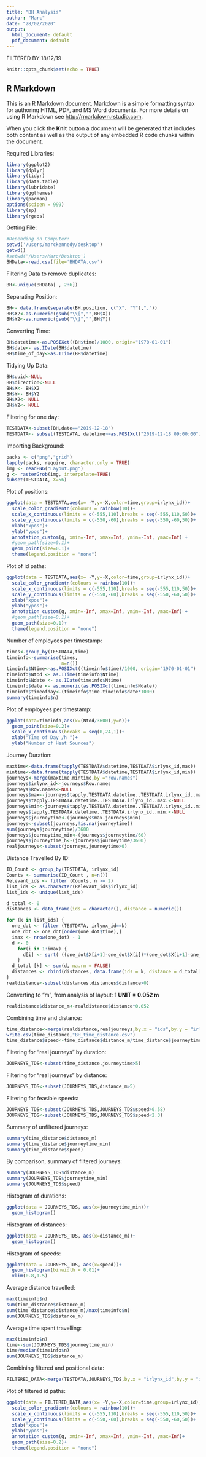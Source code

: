 ```yaml
---
title: "BH Analysis"
author: "Marc"
date: "28/02/2020"
output:
  html_document: default
  pdf_document: default
---
```


FILTERED BY 18/12/19

```r
knitr::opts_chunk$set(echo = TRUE)
```

## R Markdown

This is an R Markdown document. Markdown is a simple formatting syntax for authoring HTML, PDF, and MS Word documents. For more details on using R Markdown see <http://rmarkdown.rstudio.com>.

When you click the **Knit** button a document will be generated that includes both content as well as the output of any embedded R code chunks within the document.

Required Libraries:
```r
library(ggplot2)
library(dplyr)
library(tidyr)
library(data.table)
library(lubridate)
library(ggthemes)
library(pacman)
options(scipen = 999)
library(sp)
library(rgeos)
```

Getting File:
```r
#Depending on Computer:
setwd('/users/marckennedy/desktop')
getwd()
#setwd('/Users/Marc/Desktop')
BHData<-read.csv(file='BHDATA.csv')
```

Filtering Data to remove duplicates:
```r
BH<-unique(BHData[ , 2:6])
```

Separating Position:
```r
BH<- data.frame(separate(BH,position, c("X", "Y"),","))
BH$X2<-as.numeric(gsub("\\[","",BH$X))
BH$Y2<-as.numeric(gsub("\\]","",BH$Y))
```

Converting Time:
```r
BH$datetime<-as.POSIXct((BH$time)/1000, origin="1970-01-01")
BH$date<- as.IDate(BH$datetime)
BH$time_of_day<-as.ITime(BH$datetime)
```

Tidying Up Data:
```r
BH$uuid<-NULL
BH$direction<-NULL
BH$X<- BH$X2
BH$Y<- BH$Y2
BH$X2<- NULL
BH$Y2<- NULL
```

Filtering for one day:
```r
TESTDATA<-subset(BH,date=="2019-12-18")
TESTDATA<- subset(TESTDATA, datetime>=as.POSIXct("2019-12-18 09:00:00") & datetime<=as.POSIXct("2019-12-18 17:00:00"))
```

Importing Background:
```r
packs <- c("png","grid")
lapply(packs, require, character.only = TRUE) 
img <- readPNG("Layout.png") 
g <- rasterGrob(img, interpolate=TRUE) 
subset(TESTDATA, X=56)
```

Plot of positions:
```r
ggplot(data = TESTDATA,aes(x= -Y,y=-X,color=time,group=irlynx_id))+
  scale_color_gradientn(colours = rainbow(10))+
  scale_x_continuous(limits = c(-555,110),breaks = seq(-555,110,50))+
  scale_y_continuous(limits = c(-550,-60),breaks = seq(-550,-60,50))+
  xlab("xpos")+
  ylab("ypos")+
  annotation_custom(g, xmin=-Inf, xmax=Inf, ymin=-Inf, ymax=Inf) +
  #geom_path(size=0.1)+
  geom_point(size=0.1)+
  theme(legend.position = "none")
```

Plot of id paths:
```r
ggplot(data = TESTDATA,aes(x= -Y,y=-X,color=time,group=irlynx_id))+
  scale_color_gradientn(colours = rainbow(10))+
  scale_x_continuous(limits = c(-555,110),breaks = seq(-555,110,50))+
  scale_y_continuous(limits = c(-550,-60),breaks = seq(-550,-60,50))+
  xlab("xpos")+
  ylab("ypos")+
  annotation_custom(g, xmin=-Inf, xmax=Inf, ymin=-Inf, ymax=Inf) +
  #geom_path(size=0.1)+
  geom_path(size=0.1)+
  theme(legend.position = "none")
```

Number of employees per timestamp:
```r
times<-group_by(TESTDATA,time)
timeinfo<-summarise(times,
                    n=n())
timeinfo$Ntime<-as.POSIXct((timeinfo$time)/1000, origin="1970-01-01")
timeinfo$Ntod <- as.ITime(timeinfo$Ntime)
timeinfo$Ndate <- as.IDate(timeinfo$Ntime)
timeinfo$date <- as.numeric(as.POSIXct(timeinfo$Ndate))
timeinfo$timeofday<-(timeinfo$time-timeinfo$date*1000)
summary(timeinfo$n)
```

Plot of employees per timestamp:
```r
ggplot(data=timeinfo,aes(x=(Ntod/3600),y=n))+
  geom_point(size=0.2)+
  scale_x_continuous(breaks = seq(0,24,1))+
  xlab("Time of Day /h ")+
  ylab("Number of Heat Sources")
```

Journey Duration:
```r
maxtime<-data.frame(tapply(TESTDATA$datetime,TESTDATA$irlynx_id,max))
mintime<-data.frame(tapply(TESTDATA$datetime,TESTDATA$irlynx_id,min))
journeys<-merge(maxtime,mintime,by ="row.names")
journeys$irlynx_id<-journeys$Row.names
journeys$Row.names<-NULL
journeys$max<-journeys$tapply.TESTDATA.datetime..TESTDATA.irlynx_id..max.
journeys$tapply.TESTDATA.datetime..TESTDATA.irlynx_id..max.<-NULL
journeys$min<-journeys$tapply.TESTDATA.datetime..TESTDATA.irlynx_id..min.
journeys$tapply.TESTDATA.datetime..TESTDATA.irlynx_id..min.<-NULL
journeys$journeytime<-(journeys$max-journeys$min)
journeys<-subset(journeys,!is.na(journeytime))
sum(journeys$journeytime)/3600
journeys$journeytime_min<-(journeys$journeytime/60)
journeys$journeytime_h<-(journeys$journeytime/3600)
realjourneys<-subset(journeys,journeytime>0)
```


Distance Travelled By ID:
```r
ID_Count <- group_by(TESTDATA, irlynx_id)
Counts <- summarise(ID_Count , n=n())
Relevant_ids <- filter (Counts, n >= 2)
list_ids <- as.character(Relevant_ids$irlynx_id)
list_ids <- unique(list_ids)

d_total <- 0
distances <- data_frame(ids = character(), distance = numeric())

for (k in list_ids) {
  one_dot <- filter (TESTDATA, irlynx_id==k)
  one_dot <- one_dot[order(one_dot$time),]
  imax <- nrow(one_dot) - 1
  d <- 0
    for(i in 1:imax) {
      d[i] <- sqrt( ((one_dot$X[i+1]-one_dot$X[i])*(one_dot$X[i+1]-one_dot$X[i]))+((one_dot$Y[i+1]-one_dot$Y[i])*(one_dot$Y[i+1]-one_dot$Y[i])))
    }
  d_total [k] <- sum(d, na.rm = FALSE)
  distances <- rbind(distances, data.frame(ids = k, distance = d_total[k]))
}
realdistance<-subset(distances,distances$distance>0)
```

Converting to "m", from analysis of layout: **1 UNIT = 0.052 m** 
```r
realdistance$distance_m<-realdistance$distance*0.052
```

Combining time and distance:
```r
time_distance<-merge(realdistance,realjourneys,by.x = "ids",by.y = "irlynx_id")
write.csv(time_distance,"BH_time_distance.csv")
time_distance$speed<-time_distance$distance_m/time_distance$journeytime
```

Filtering for "real journeys" by duration:
```r
JOURNEYS_TDS<-subset(time_distance,journeytime>5)
```

Filtering for "real journeys" by distance:
```r
JOURNEYS_TDS<-subset(JOURNEYS_TDS,distance_m>5)
```

Filtering for feasible speeds:
```r
JOURNEYS_TDS<-subset(JOURNEYS_TDS,JOURNEYS_TDS$speed>0.58)
JOURNEYS_TDS<-subset(JOURNEYS_TDS,JOURNEYS_TDS$speed<2.3)
```

Summary of unfiltered journeys:
```r
summary(time_distance$distance_m)
summary(time_distance$journeytime_min)
summary(time_distance$speed)
```

By comparison, summary of filtered journeys:
```r
summary(JOURNEYS_TDS$distance_m)
summary(JOURNEYS_TDS$journeytime_min)
summary(JOURNEYS_TDS$speed)
```


Histogram of durations:
```r
ggplot(data = JOURNEYS_TDS, aes(x=journeytime_min))+
  geom_histogram()
```

Histogram of distances:
```r
ggplot(data = JOURNEYS_TDS, aes(x=distance_m))+
  geom_histogram()
```

Histogram of speeds:
```r
ggplot(data = JOURNEYS_TDS, aes(x=speed))+
  geom_histogram(binwidth = 0.01)+
  xlim(0.8,1.5)
```

Average distance travelled:
```r
max(timeinfo$n)
sum(time_distance$distance_m)
sum(time_distance$distance_m)/max(timeinfo$n)
sum(JOURNEYS_TDS$distance_m)
```

Average time spent travelling:
```r
max(timeinfo$n)
time<-sum(JOURNEYS_TDS$journeytime_min)
time/median(timeinfo$n)
sum(JOURNEYS_TDS$distance_m)
```

Combining filtered and positional data:
```r
FILTERED_DATA<-merge(TESTDATA,JOURNEYS_TDS,by.x = "irlynx_id",by.y = "ids") FILTERED_DATA<-FILTERED_DATA[order(FILTERED_DATA$time),]
```

Plot of filtered id paths:
```r
ggplot(data = FILTERED_DATA,aes(x= -Y,y=-X,color=time,group=irlynx_id))+
  scale_color_gradientn(colours = rainbow(10))+
  scale_x_continuous(limits = c(-555,110),breaks = seq(-555,110,50))+
  scale_y_continuous(limits = c(-550,-60),breaks = seq(-550,-60,50))+
  xlab("xpos")+
  ylab("ypos")+
  annotation_custom(g, xmin=-Inf, xmax=Inf, ymin=-Inf, ymax=Inf)+
  geom_path(size=0.2)+
  theme(legend.position = "none")
```
